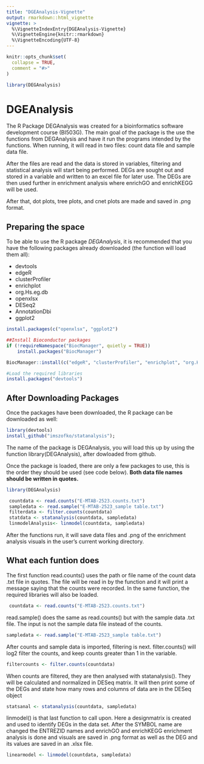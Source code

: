 ```yaml
---
title: "DGEAnalysis-Vignette"
output: rmarkdown::html_vignette
vignette: >
  %\VignetteIndexEntry{DGEAnalysis-Vignette}
  %\VignetteEngine{knitr::rmarkdown}
  %\VignetteEncoding{UTF-8}
---
```


```r
knitr::opts_chunk$set(
  collapse = TRUE,
  comment = "#>"
)
```

```r
library(DEGAnalysis)
```
# DGEAnalysis

The R Package DEGAnalysis was created for a bioinformatics software development course (BI503G). The main goal of the package is the use the functions from DEGAnalysis and have it run the programs intended by the functions. When running, it will read in two files: count data file and sample data file.

After the files are read and the data is stored in variables, filtering and statistical analysis will start being performed. DEGs are sought out and stored in a variable and written to an excel file for later use. The DEGs are then used further in enrichment analysis where enrichGO and enrichKEGG will be used. 

After that, dot plots, tree plots, and cnet plots are made and saved in .png format.

## Preparing the space

To be able to use the R package *DEGAnalysis*, it is recommended that you have the following packages already downloaded (the function will load them all):

* devtools
* edgeR
* clusterProfiler
* enrichplot
* org.Hs.eg.db
* openxlsx
* DESeq2
* AnnotationDbi
* ggplot2

```r
install.packages(c("openxlsx", "ggplot2")

##Install Bioconductor packages
if (!requireNamespace("BiocManager", quietly = TRUE))
    install.packages("BiocManager")

BiocManager::install(c("edgeR", "clusterProfiler", "enrichplot", "org.Hs.eg.db", "DESeq2", "AnnotationDbi"))

#Load the required libraries
install.packages("devtools")
```


## After Downloading Packages

Once the packages have been downloaded, the R package can be downloaded as well:
```r
library(devtools)
install_github("imszofko/statanalysis");
```


The name of the package is DEGAnalysis, you will load this up by using the function library(DEGAnalysis), after dowloaded from github.

Once the package is loaded, there are only a few packages to use, this is the order they should be used (see code below).  **Both data file names should be written in quotes.**

```r
library(DEGAnalysis)

 countdata <- read.counts("E-MTAB-2523.counts.txt")
 sampledata <- read.sample("E-MTAB-2523_sample table.txt")
 filterdata <- filter.counts(countdata)
 statdata <- statanalysis(countdata, sampledata)
 linmodelAnalysis<- linmodel(countdata, sampledata)
```

After the functions run, it will save data files and .png of the enrichment analysis visuals in the user's current working directory.

## What each funtion does

The first function read.counts() uses the path or file name of the count data .txt file in quotes. The file will be read in by the function and it will print a message saying that the counts were recorded. In the same function, the required libraries will also be loaded.

```r
 countdata <- read.counts("E-MTAB-2523.counts.txt")
```

read.sample() does the same as read.counts() but with the sample data .txt file. The input is not the sample data file instead of the counts.
```r
sampledata <- read.sample("E-MTAB-2523_sample table.txt")
```

After counts and sample data is imported, filtering is next. filter.counts() will log2 filter the counts, and keep counts greater than 1 in the variable. 
```r
filtercounts <- filter.counts(countdata)
```

When counts are filtered, they are then analysed with statanalysis(). They will be calculated and normalized in DESeq matrix. It will then print some of the DEGs and state how many rows and columns of data are in the DESeq object
```r
statsanal <- statanalysis(countdata, sampledata)
```

linmodel() is that last function to call upon. Here a designmatrix is created and used to identify DEGs in the data set. After the SYMBOL name are changed the ENTREZID names and enrichGO and enrichKEGG enrichment analysis is done and visuals are saved in .png format as well as the DEG and its values are saved in an .xlsx file.
```r
linearmodel <- linmodel(countdata, sampledata)
```

